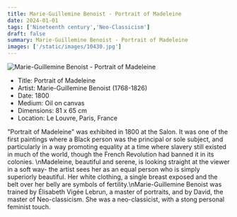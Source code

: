 ```yaml
---
title: Marie-Guillemine Benoist - Portrait of Madeleine
date: 2024-01-01
tags: ['Nineteenth century','Neo-Classicism']
draft: false
summary: Marie-Guillemine Benoist - Portrait of Madeleine
images: ['/static/images/10430.jpg']
---
```


![Marie-Guillemine Benoist - Portrait of Madeleine](/static/images/10430.jpg)

* Title: Portrait of Madeleine
* Artist: Marie-Guillemine Benoist (1768-1826)
* Date: 1800
* Medium: Oil on canvas
* Dimensions: 81 x 65 cm
* Location: Le Louvre, Paris, France

\"Portrait of Madeleine\" was exhibited in 1800 at the Salon. It was one of the first paintings where a Black person was the principal or sole subject, and particularly in a way promoting equality at a time where slavery still existed in much of the world, though the French Revolution had banned it in its colonies. \nMadeleine, beautiful and serene, is looking straight at the viewer in a soft way- the artist sees her as an equal person who is simply superiorly beautiful. Her white clothing, a single breast exposed and the belt over her belly are symbols of fertility.\nMarie-Guillemine Benoist was trained by Élisabeth Vigée Lebrun, a master of portraits, and by David, the master of Neo-classicism. She was a neo-classicist, with a stong personal feminist touch. 
